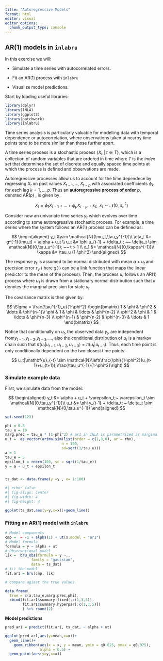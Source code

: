 ```yaml
---
title: "Autoregressive Models"
format: html
editor: visual
editor_options: 
  chunk_output_type: console
---
```


## AR(1) models in `inlabru`

In this exercise we will:

-   Simulate a time series with autocorrelated errors.

-   Fit an AR(1) process with `inlabru`

-   Visualize model predictions.

Start by loading useful libraries:

```r
library(dplyr)
library(INLA)
library(ggplot2)
library(patchwork)
library(inlabru)     
```

Time series analysis is particularly valuable for modelling data with temporal dependence or autocorrelation, where observations taken at nearby time points tend to be more similar than those further apart.

A time series process is a stochastic process $\{X_t~|~t \in T\}$, which is a collection of random variables that are ordered in time where $T$ is the *index set* that determines the set of discrete and equally spaced time points at which the process is defined and observations are made.

Autoregressive processes allow us to account for the time dependece by regressing $X_t$ on past values $X_{t-1},\ldots,X_{t-p}$ with associated coefficients $\phi_k$ for each lag $k = 1,\ldots,p$. Thus an **autoregressive process of order** $p$, denoted AR($p$) , is given by:

$$
X_t = \phi_1 X_{t-1} + \ldots + \phi_p X_{t-p} + \varepsilon_t; ~~ \varepsilon_t \sim \mathcal{N}(0,\sigma^2_e)
$$

Consider now an univariate time series $y_t$ which evolves over time according to some autoregressive stochastic process. For example, a time series where the system follows an AR(1) process can be defined as:

$$
\begin{aligned}
y_t &\sim \mathcal{N}(\mu_t,\tau_y^{-1})\\
\eta_t &= g^{-1}(\mu_t) = \alpha + u_t \\
u_t &= \phi u_{t-1} + \delta_t ; ~~ \delta_t \sim \mathcal{N}(0,\tau_u^{-1}); ~~ t > 1 \\
x_1 &= \mathcal{N}(0,\kappa^{-1})\\
\kappa &= \tau_u (1-\phi^2)
\end{aligned}
$$

The response $y_t$ is assumed to be normal distributed with mean $\alpha + u_t$ and precision error $\tau_y$ ( here $g(\cdot)$ can be a link function that maps the linear predictor to the mean of the process). Then, the process $u_t$ follows an AR(1) process where $u_1$ is drawn from a stationary normal distribution such that $\kappa$ denotes the marginal precision for state $u_t$

The covariance matrix is then given by:

$$
\Sigma = \frac{\tau^{-1}_u}{1-\phi^2}
\begin{bmatrix}
1 & \phi & \phi^2 & \ldots & \phi^{n-1}\\
\phi & 1 & \phi & \ldots & \phi^{n-2} \\
\phi^2 & \phi & 1 & \ldots & \phi^{n-3} \\
\phi^{n-1} & \phi^{n-2} & \phi^{n-3} & \ldots & 1
\end{bmatrix}
$$

Notice that conditionally on $u_t$, the observed data $y_y$ are independent from$y_{t-1},y_{t-2}.y_{t-3},\ldots$, also the conditional distribution of $u_t$ is a markov chain such that $\pi(u_t|u_{t-1},u_{t-2},u_{t-3}) = \pi(u_t|u_{t-1})$. Thus, each time point is only conditionally dependent on the two closest time points:

$$
u_t|\mathbf{u}_{-t} \sim \mathcal{N}\left(\frac{\phi}{1-\phi^2}(u_{t-1}+u_{t+1}),\frac{\tau_u^{-1}}{1-\phi^2}\right)
$$

### Simulate example data

First, we simulate data from the model:

$$
\begin{aligned}
y_t &= \alpha + u_t + \varepsilon_t;~ \varepsilon_t \sim \mathcal{N}(0,\tau_y^{-1})\\
u_t &= \phi y_{t-1} + \delta_t; ~ \delta_t \sim \mathcal{N}(0,\tau_u^{-1})
\end{aligned}
$$

```r
set.seed(123)

phi = 0.8
tau_u = 10
marg.prec = tau_u * (1-phi^2) # ar1 in INLA is parametrized as marginal variance
u_t =  as.vector(arima.sim(list(order = c(1,0,0), ar = rho), 
                          n = 100,
                          sd=sqrt(1/tau_u)))
a = 1
tau_e = 5
epsilon_t = rnorm(100, sd = sqrt(1/tau_e))
y = a + u_t + epsilon_t


ts_dat <- data.frame(y =y , x= 1:100)

```

```r
#| echo: false
#| fig-align: center
#| fig-width: 4
#| fig-height: 4

ggplot(ts_dat,aes(y=y,x=x))+geom_line()

```

### Fitting an AR(1) model with `inlabru`

```r
# Model components
cmp =  ~ -1 + alpha(1) + ut(x,model = "ar1")
# Model formula
formula = y ~ alpha + ut
# Observational model
lik =  bru_obs(formula = y ~.,
            family = "gaussian",
            data = ts_dat)
# fit the model
fit.ar1 = bru(cmp, lik)

# compare agiast the true values

data.frame(
  true = c(a,tau_e,marg.prec,phi),
  rbind(fit.ar1$summary.fixed[,c(1,3,5)],
        fit.ar1$summary.hyperpar[,c(1,3,5)])
        ) %>% round(2)

```

**Model predictions**

```r
pred_ar1 = predict(fit.ar1, ts_dat, ~ alpha + ut)

ggplot(pred_ar1,aes(y=mean,x=x))+
  geom_line()+
    geom_ribbon(aes(x = x, y = mean, ymin = q0.025, ymax = q0.975),
                alpha = 0.5) +
  geom_point(aes(y=y,x=x))

```
